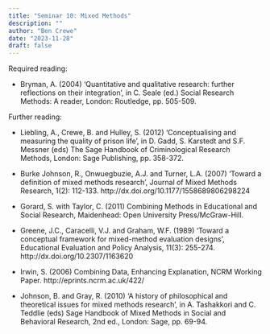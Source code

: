 ```yaml
---
title: "Seminar 10: Mixed Methods"
description: ""
author: "Ben Crewe"
date: "2023-11-28"
draft: false
---
```


Required reading:

* Bryman, A. (2004) ‘Quantitative and qualitative research: further reflections on their integration’, in C. Seale (ed.) Social Research Methods: A reader, London: Routledge, pp. 505-509.

Further reading:

* Liebling, A., Crewe, B. and Hulley, S. (2012) 'Conceptualising and measuring the quality of prison life', in D. Gadd, S. Karstedt and S.F. Messner (eds) The Sage Handbook of Criminological Research Methods, London: Sage Publishing, pp. 358-372. 

* Burke Johnson, R., Onwuegbuzie, A.J. and Turner, L.A. (2007) ‘Toward a definition of mixed methods research’, Journal of Mixed Methods Research, 1(2): 112-133. http://dx.doi.org/10.1177/1558689806298224

* Gorard, S. with Taylor, C. (2011) Combining Methods in Educational and Social Research, Maidenhead: Open University Press/McGraw-Hill. 

* Greene, J.C., Caracelli, V.J. and Graham, W.F. (1989) ‘Toward a conceptual framework for mixed-method evaluation designs’, Educational Evaluation and Policy Analysis, 11(3): 255-274. http://dx.doi.org/10.2307/1163620

* Irwin, S. (2006) Combining Data, Enhancing Explanation, NCRM Working Paper. http://eprints.ncrm.ac.uk/422/

* Johnson, B. and Gray, R. (2010) ‘A history of philosophical and theoretical issues for mixed methods research’, in A. Tashakkori and C. Teddlie (eds) Sage Handbook of Mixed Methods in Social and Behavioral Research, 2nd ed., London: Sage, pp. 69-94.